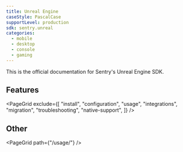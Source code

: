 ```yaml
---
title: Unreal Engine
caseStyle: PascalCase
supportLevel: production
sdk: sentry.unreal
categories:
  - mobile
  - desktop
  - console
  - gaming
---
```


This is the official documentation for Sentry's Unreal Engine SDK.

## Features

<PageGrid
  exclude={[
    "install",
    "configuration",
    "usage",
    "integrations",
    "migration",
    "troubleshooting",
    "native-support",
  ]}
/>

## Other

<PageGrid path={"/usage/"} />
